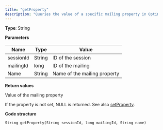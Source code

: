 ```yaml
---
title: "getProperty"
description: "Queries the value of a specific mailing property in Optimizely Campaign."
---
```


**Type**: String

**Parameters**

| Name      | Type   | Value                        |
| --------- | ------ | ---------------------------- |
| sessionId | String | ID of the session            |
| mailingId | long   | ID of the mailing            |
| Name      | String | Name of the mailing property |

**Return values**

Value of the mailing property

If the property is not set, NULL is returned. See also [setProperty](/optimizely-campaign/docs/setproperty).

**Code structure**

`String getProperty(String sessionId, long mailingId, String name)
`